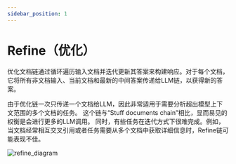 ```yaml
---
sidebar_position: 1
---
```

# Refine（优化）

优化文档链通过循环遍历输入文档并迭代更新其答案来构建响应。对于每个文档，它将所有非文档输入、当前文档和最新的中间答案传递给LLM链，以获得新的答案。

由于优化链一次只传递一个文档给LLM，因此非常适用于需要分析超出模型上下文范围的多个文档的任务。
这个链与“Stuff documents chain”相比，显而易见的权衡是会进行更多的LLM调用。
同时，有些任务在迭代方式下很难完成。例如，当文档经常相互交叉引用或者任务需要从多个文档中获取详细信息时，Refine链可能表现不佳。

![refine_diagram](/img/refine.jpg)